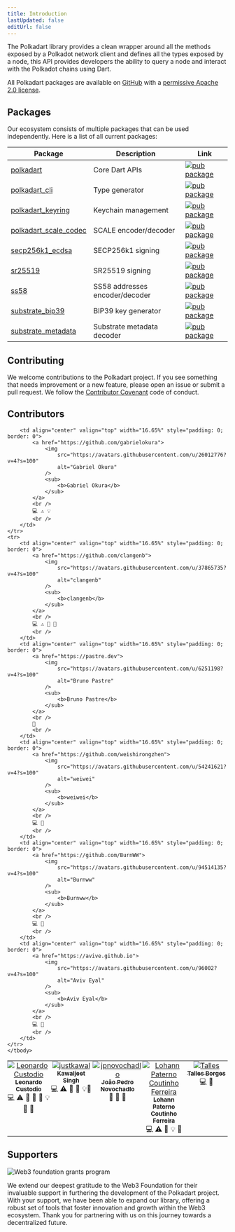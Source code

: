 ```yaml
---
title: Introduction
lastUpdated: false
editUrl: false
---
```


The Polkadart library provides a clean wrapper around all the methods exposed by a Polkadot network client and defines all the types exposed by a node, this API provides developers the ability to query a node and interact with the Polkadot chains using Dart.

All Polkadart packages are available on [GitHub](https://github.com/leonardocustodio/polkadart) with a [permissive Apache 2.0 license](https://github.com/leonardocustodio/polkadart/blob/main/LICENSE).

## Packages

Our ecosystem consists of multiple packages that can be used independently. Here is a list of all current packages:

| Package                            | Description                    | Link                                                                                                                     |
| -----------------------------------| ------------------------------ | ----------------------------------------------------- |
| [polkadart](https://github.com/leonardocustodio/polkadart/tree/master/packages/polkadart)                         | Core Dart APIs                 | [![pub package](https://img.shields.io/pub/v/polkadart.svg)](https://pub.dev/packages/polkadart)                         |
| [polkadart_cli](https://github.com/leonardocustodio/polkadart/tree/master/packages/polkadart_cli)                 | Type generator                 | [![pub package](https://img.shields.io/pub/v/polkadart_cli.svg)](https://pub.dev/packages/polkadart_cli)                 |
| [polkadart_keyring](https://github.com/leonardocustodio/polkadart/tree/master/packages/polkadart_keyring)         | Keychain management            | [![pub package](https://img.shields.io/pub/v/polkadart_keyring.svg)](https://pub.dev/packages/polkadart_keyring)         |
| [polkadart_scale_codec](https://github.com/leonardocustodio/polkadart/tree/master/packages/polkadart_scale_codec) | SCALE encoder/decoder          | [![pub package](https://img.shields.io/pub/v/polkadart_scale_codec.svg)](https://pub.dev/packages/polkadart_scale_codec) |
| [secp256k1_ecdsa](https://github.com/leonardocustodio/polkadart/tree/master/packages/secp256k1_ecdsa)             | SECP256k1 signing              | [![pub package](https://img.shields.io/pub/v/secp256k1_ecdsa.svg)](https://pub.dev/packages/secp256k1_ecdsa)             |
| [sr25519](https://github.com/leonardocustodio/polkadart/tree/master/packages/sr25519)                             | SR25519 signing                | [![pub package](https://img.shields.io/pub/v/sr25519.svg)](https://pub.dev/packages/sr25519)                             |
| [ss58](https://github.com/leonardocustodio/polkadart/tree/master/packages/ss58)                                   | SS58 addresses encoder/decoder | [![pub package](https://img.shields.io/pub/v/ss58.svg)](https://pub.dev/packages/ss58)                                   |
| [substrate_bip39](https://github.com/leonardocustodio/polkadart/tree/master/packages/substrate_bip39)             | BIP39 key generator            | [![pub package](https://img.shields.io/pub/v/substrate_bip39.svg)](https://pub.dev/packages/substrate_bip39)             |
| [substrate_metadata](https://github.com/leonardocustodio/polkadart/tree/master/packages/substrate_metadata)       | Substrate metadata decoder     | [![pub package](https://img.shields.io/pub/v/substrate_metadata.svg)](https://pub.dev/packages/substrate_metadata)       |

## Contributing

We welcome contributions to the Polkadart project. If you see something that needs improvement or a new feature, please open an issue or submit a pull request. We follow the [Contributor Covenant](https://www.contributor-covenant.org/version/2/0/code_of_conduct/) code of conduct.

## Contributors

<table>
	<tbody>
	<tr>
		<td align="center" valign="top" width="16.65%" style="padding: 0; border: 0">
			<a href="https://github.com/leonardocustodio">
				<img
					src="https://avatars.githubusercontent.com/u/5619696?v=4?s=100"
					alt="Leonardo Custodio"
				/>
				<sub>
					<b>Leonardo Custodio</b>
				</sub>
			</a>
			<br />
			💻 ⚠️ 👀 💬 🚧 💡 📖 🐛
			<br />
		</td>
		<td align="center" valign="top" width="16.65%" style="padding: 0; border: 0">
			<a href="https://kawal.dev">
				<img
					src="https://avatars.githubusercontent.com/u/49296873?v=4?s=100"
					alt="justkawal"
				/>
				<sub>
					<b>Kawaljeet Singh</b>
				</sub>
			</a>
			<br />
			💻 ⚠️ 👀 🚧 💡🐛
			<br />
		</td>
		<td align="center" valign="top" width="16.65%" style="padding: 0; border: 0">
			<a href="https://linkedin.com/in/jpnovochadlo">
				<img
					src="https://encrypted-tbn0.gstatic.com/images?q=tbn:ANd9GcSY0eitR6qGLGvK4xtB0XDhrKDRlKciqPwrLf42f9icRBh6kvihpgu7e9s&s=10"
					alt="jpnovochadlo"
				/>
				<sub>
					<b>João Pedro Novochadlo</b>
				</sub>
			</a>
			<br />
			💼 🎨 📖
			<br />
		</td>
		<td align="center" valign="top" width="16.65%" style="padding: 0; border: 0">
			<a href="http://www.lohannferreira.com.br">
				<img
					src="https://avatars.githubusercontent.com/u/4323004?v=4?s=100"
					alt="Lohann Paterno Coutinho Ferreira"
				/>
				<sub>
					<b>Lohann Paterno Coutinho Ferreira</b>
				</sub>
			</a>
			<br />
			💻 ⚠️ 👀 💡 🐛
			<br />
		</td>
		<td align="center" valign="top" width="16.65%" style="padding: 0; border: 0">
			<a href="https://github.com/tallesborges">
				<img src="https://avatars.githubusercontent.com/u/3486359?v=4?s=100" alt="Talles " />
				<br />
				<sub>
					<b>Talles Borges</b>
				</sub>
			</a>
			<br />
			💻 📖
			<br />
		</td>

		<td align="center" valign="top" width="16.65%" style="padding: 0; border: 0">
			<a href="https://github.com/gabrielokura">
				<img
					src="https://avatars.githubusercontent.com/u/26012776?v=4?s=100"
					alt="Gabriel Okura"
				/>
				<sub>
					<b>Gabriel Okura</b>
				</sub>
			</a>
			<br />
			💻 ⚠️ 💡
			<br />
		</td>
	</tr>
	<tr>
		<td align="center" valign="top" width="16.65%" style="padding: 0; border: 0">
			<a href="https://github.com/clangenb">
				<img
					src="https://avatars.githubusercontent.com/u/37865735?v=4?s=100"
					alt="clangenb"
				/>
				<sub>
					<b>clangenb</b>
				</sub>
			</a>
			<br />
			💻 ⚠️ 🐛 💬
			<br />
		</td>
		<td align="center" valign="top" width="16.65%" style="padding: 0; border: 0">
			<a href="https://pastre.dev">
				<img
					src="https://avatars.githubusercontent.com/u/6251198?v=4?s=100"
					alt="Bruno Pastre"
				/>
				<sub>
					<b>Bruno Pastre</b>
				</sub>
			</a>
			<br />
			👀
			<br />
		</td>
		<td align="center" valign="top" width="16.65%" style="padding: 0; border: 0">
			<a href="https://github.com/weishirongzhen">
				<img
					src="https://avatars.githubusercontent.com/u/54241621?v=4?s=100"
					alt="weiwei"
				/>
				<sub>
					<b>weiwei</b>
				</sub>
			</a>
			<br />
			💻 🐛
			<br />
		</td>
		<td align="center" valign="top" width="16.65%" style="padding: 0; border: 0">
			<a href="https://github.com/BurnWW">
				<img
					src="https://avatars.githubusercontent.com/u/94514135?v=4?s=100"
					alt="Burnww"
				/>
				<sub>
					<b>Burnww</b>
				</sub>
			</a>
			<br />
			💻 🐛
			<br />
		</td>
		<td align="center" valign="top" width="16.65%" style="padding: 0; border: 0">
			<a href="https://avive.github.io">
				<img
					src="https://avatars.githubusercontent.com/u/96002?v=4?s=100"
					alt="Aviv Eyal"
				/>
				<sub>
					<b>Aviv Eyal</b>
				</sub>
			</a>
			<br />
			💻 🐛
			<br />
		</td>
	</tr>
	</tbody>
</table>

## Supporters

<img
	src="https://raw.githubusercontent.com/w3f/Grants-Program/00855ef70bc503433dc9fccc057c2f66a426a82b/static/img/badge_black.svg"
	alt="Web3 foundation grants program"
/>

We extend our deepest gratitude to the Web3 Foundation for their invaluable support in furthering the development of the Polkadart project. With your support, we have been able to expand our library, offering a robust set of tools that foster innovation and growth within the Web3 ecosystem. Thank you for partnering with us on this journey towards a decentralized future.


